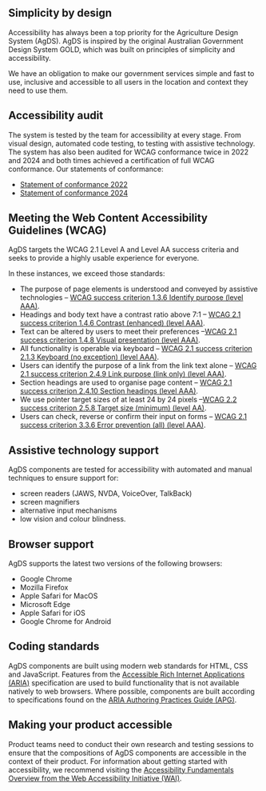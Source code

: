 ## Simplicity by design

Accessibility has always been a top priority for the Agriculture Design System (AgDS).
AgDS is inspired by the original Australian Government Design System GOLD, which was built on principles of simplicity and accessibility.

We have an obligation to make our government services simple and fast to use, inclusive and accessible to all users in the location and context they need to use them.

## Accessibility audit

The system is tested by the team for accessibility at every stage. From visual design, automated code testing, to testing with assistive technology. The system has also been audited for WCAG conformance twice in 2022 and 2024 and both times achieved a certification of full WCAG conformance.
Our statements of conformance:

- [Statement of conformance 2022](</files/Statement of Conformance 2022 - AgDS.pdf>)
- [Statement of conformance 2024](</files/Statement of Conformance 2024 - AgDS.pdf>)

## Meeting the Web Content Accessibility Guidelines (WCAG)

AgDS targets the WCAG 2.1 Level A and Level AA success criteria and seeks to provide a highly usable experience for everyone.

In these instances, we exceed those standards:

- The purpose of page elements is understood and conveyed by assistive technologies – [WCAG success criterion 1.3.6 Identify purpose (level AAA)](https://www.w3.org/WAI/WCAG21/Understanding/identify-purpose.html).
- Headings and body text have a contrast ratio above 7:1 – [WCAG 2.1 success criterion 1.4.6 Contrast (enhanced) (level AAA)](https://www.w3.org/WAI/WCAG21/Understanding/contrast-enhanced.html).
- Text can be altered by users to meet their preferences –[WCAG 2.1 success criterion 1.4.8 Visual presentation (level AAA)](https://www.w3.org/WAI/WCAG21/Understanding/visual-presentation.html).
- All functionality is operable via keyboard – [WCAG 2.1 success criterion 2.1.3 Keyboard (no exception) (level AAA)](https://www.w3.org/WAI/WCAG21/Understanding/keyboard-no-exception.html).
- Users can identify the purpose of a link from the link text alone – [
  WCAG 2.1 success criterion 2.4.9 Link purpose (link only) (level AAA)](https://www.w3.org/WAI/WCAG21/Understanding/link-purpose-link-only.html).
- Section headings are used to organise page content – [WCAG 2.1 success criterion 2.4.10 Section headings (level AAA)](https://www.w3.org/WAI/WCAG21/Understanding/section-headings.html).
- We use pointer target sizes of at least 24 by 24 pixels –[WCAG 2.2 success criterion 2.5.8 Target size (minimum) (level AA)](https://www.w3.org/WAI/WCAG21/Understanding/target-size-minimum.html).
- Users can check, reverse or confirm their input on forms – [WCAG 2.1 success criterion 3.3.6 Error prevention (all) (level AAA)](https://www.w3.org/WAI/WCAG21/Understanding/error-prevention-all.html).

## Assistive technology support

AgDS components are tested for accessibility with automated and manual techniques to ensure support for:

- screen readers (JAWS, NVDA, VoiceOver, TalkBack)
- screen magnifiers
- alternative input mechanisms
- low vision and colour blindness.

## Browser support

AgDS supports the latest two versions of the following browsers:

- Google Chrome
- Mozilla Firefox
- Apple Safari for MacOS
- Microsoft Edge
- Apple Safari for iOS
- Google Chrome for Android

## Coding standards

AgDS components are built using modern web standards for HTML, CSS and JavaScript.
Features from the [Accessible Rich Internet Applications (ARIA)](https://www.w3.org/WAI/ARIA/apg/) specification are used to build functionality that is not available natively to web browsers.
Where possible, components are built according to specifications found on the [ARIA Authoring Practices Guide (APG)](https://www.w3.org/WAI/ARIA/apg/patterns/).

## Making your product accessible

Product teams need to conduct their own research and testing sessions to ensure that the compositions of AgDS components are accessible in the context of their product.
For information about getting started with accessibility, we recommend visiting the [Accessibility Fundamentals Overview from the Web Accessibility Initiative (WAI)](https://www.w3.org/WAI/fundamentals/).
